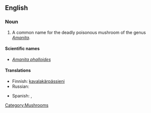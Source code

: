 ==English==

===Noun===
{{wikipedia|Amanita phalloides}}
{{en-noun|sg=[[death]] [[cap]]}}

# A common name for the deadly poisonous mushroom of the genus ''[[Amanita]]''.

====Scientific names====
* ''[[Amanita phalloides]]''

====Translations====
{{trans-top|''Amanita phalloides''}}
* Finnish: [[kavalakärpässieni]]
* Russian: {{t|ru|бледная поганка|f|sc=Cyrl|tr=bl'édnaja pogánka}}
{{trans-mid}}
* Spanish: {{t|es|}},  {{t|es|oronja verde|f}}
{{trans-bottom}}

[[Category:Mushrooms]]